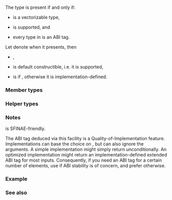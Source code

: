 {{cpp/experimental/title|n=simd_abi::|deduce}}
{{cpp/experimental/simd/navbar}}

{{ddcl|header=experimental/simd|since=parallelism_ts_2|
template&lt; class T, std::size_t N, class ...Abis &gt;
struct deduce;
}}

The type {{c|deduce&lt;T, N, Abis...&gt;::type}} is present if and only if:
* {{c|T}} is a vectorizable type,
* {{c|simd_abi::fixed_size&lt;N&gt;}} is supported, and
* every type in {{c|Abis...}} is an ABI tag.

Let {{tt|DA}} denote {{c|deduce&lt;T, N, Abis...&gt;::type}} when it presents, then
* {{c|1=simd_size_v&lt;T, DA&gt; == N}},
* {{c|simd&lt;T, DA&gt;}} is default constructible, i.e. it is supported,
* {{tt|DA}} is {{rlpt|scalar|simd_abi::scalar}} if {{c|1=N == 1}}, otherwise it is implementation-defined.

===Member types===
{{dsc begin}}
{{dsc hitem|Name|Definition}}
{{dsc|{{tt|type}}|an ABI tag type suitable for specified element type {{tt|T}} and size {{tt|N}}}}
{{dsc end}}

===Helper types===
{{ddcl|since=parallelism_ts_2|1=
template&lt; class T, std::size_t N, class ...Abis &gt;
using deduce_t = typename deduce&lt;T, N, Abis...&gt;::type;
}}

===Notes===
{{tt|simd_abi::deduce}} is SFINAE-friendly.

The ABI tag deduced via this facility is a Quality-of-Implementation feature. 
Implementations can base the choice on {{c|Abis...}}, but can also ignore the {{c|Abis...}} arguments. A simple implementation might simply return {{c|fixed_size&lt;N&gt;}} unconditionally. An optimized implementation might return an implementation-defined extended ABI tag for most inputs. Consequently, if you need an ABI tag for a certain number of elements, use {{rlpt|fixed_size}} if ABI stability is of concern, and prefer {{tt|deduce_t}} otherwise.

===Example===
{{example}}

===See also===
{{dsc begin}}
{{dsc inc|cpp/experimental/simd/dsc scalar}}
{{dsc inc|cpp/experimental/simd/dsc fixed_size}}
{{dsc inc|cpp/experimental/simd/dsc compatible}}
{{dsc inc|cpp/experimental/simd/dsc native}}
{{dsc end}}

{{langlinks|ja|zh}}
